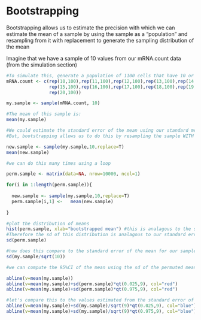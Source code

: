 # Bootstrapping {#bootstrap}

Bootstrapping allows us to estimate the precision with which we can estimate the mean of a sample by using the sample as a "population" and resampling from it with replacement to generate the sampling distribution of the mean

Imagine that we have a sample of 10 values from our mRNA.count data (from the simulation section)

```r

#To simulate this, generate a population of 1100 cells that have 10 or 11 or 12...or 20 mRNAs per cell
mRNA.count <- c(rep(10,100),rep(11,100),rep(12,100),rep(13,100),rep(14,100),
                rep(15,100),rep(16,100),rep(17,100),rep(18,100),rep(19,100),
                rep(20,100))

my.sample <- sample(mRNA.count, 10)

#The mean of this sample is:
mean(my.sample)

#We could estimate the standard error of the mean using our standard method
#But, bootstrapping allows us to do this by resampling the sample WITH replacement and estimating the sampling distribution of the mean.  The same sample size should be used.

new.sample <- sample(my.sample,10,replace=T)
mean(new.sample)

#we can do this many times using a loop

perm.sample <- matrix(data=NA, nrow=10000, ncol=1)

for(i in 1:length(perm.sample)){
  
  new.sample <- sample(my.sample,10,replace=T)
  perm.sample[i,1] <-   mean(new.sample)
  
}

#plot the distribution of means
hist(perm.sample, xlab="bootstrapped mean") #this is analagous to the sampling distribution of means
#Therefore the sd of this distribution is analagous to our standard error of the mean
sd(perm.sample)

#how does this compare to the standard error of the mean for our sample
sd(my.sample/sqrt(10))

#we can compute the 95%CI of the mean using the sd of the permuted means rather than the standard error of the mean of our sample

abline(v=mean(my.sample))
abline(v=mean(my.sample)+sd(perm.sample)*qt(0.025,9), col="red")
abline(v=mean(my.sample)+sd(perm.sample)*qt(0.975,9), col="red")

#let's compare this to the values estimated from the standard error of the mean
abline(v=mean(my.sample)+sd(my.sample)/sqrt(9)*qt(0.025,9), col="blue")
abline(v=mean(my.sample)+sd(my.sample)/sqrt(9)*qt(0.975,9), col="blue")

```

